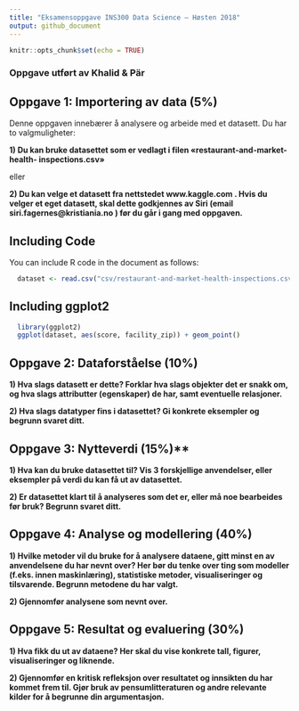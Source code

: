 ```yaml
---
title: "Eksamensoppgave INS300 Data Science – Høsten 2018"
output: github_document
---
```


```r
knitr::opts_chunk$set(echo = TRUE)
```

### Oppgave utført av Khalid & Pär

## Oppgave 1: Importering av data (5%)
Denne oppgaven innebærer å analysere og arbeide med et datasett. Du har to
valgmuligheter:

**1) Du kan bruke datasettet som er vedlagt i filen «restaurant-and-market-health-
inspections.csv»**

eller

**2) Du kan velge et datasett fra nettstedet www.kaggle.com . Hvis du velger et eget
datasett, skal dette godkjennes av Siri (email siri.fagernes@kristiania.no ) før du går i
gang med oppgaven.**

## Including Code

You can include R code in the document as follows:

```r
  dataset <- read.csv("csv/restaurant-and-market-health-inspections.csv")
```

## Including ggplot2

```r
  library(ggplot2)
  ggplot(dataset, aes(score, facility_zip)) + geom_point()
```

## Oppgave 2: Dataforståelse (10%)

**1) Hva slags datasett er dette? Forklar hva slags objekter det er snakk om, og hva slags
attributter (egenskaper) de har, samt eventuelle relasjoner.**

**2) Hva slags datatyper fins i datasettet? Gi konkrete eksempler og begrunn svaret ditt.**

## Oppgave 3: Nytteverdi (15%)**

**1) Hva kan du bruke datasettet til? Vis 3 forskjellige anvendelser, eller eksempler på verdi
du kan få ut av datasettet.**

**2) Er datasettet klart til å analyseres som det er, eller må noe bearbeides før bruk?
Begrunn svaret ditt.**

## Oppgave 4: Analyse og modellering (40%)

**1) Hvilke metoder vil du bruke for å analysere dataene, gitt minst en av anvendelsene du
har nevnt over? Her bør du tenke over ting som modeller (f.eks. innen maskinlæring),
statistiske metoder, visualiseringer og tilsvarende. Begrunn metodene du har valgt.**

**2) Gjennomfør analysene som nevnt over.**

## Oppgave 5: Resultat og evaluering (30%)

**1) Hva fikk du ut av dataene? Her skal du vise konkrete tall, figurer, visualiseringer og
liknende.** 

**2) Gjennomfør en kritisk refleksjon over resultatet og innsikten du har kommet frem til.
Gjør bruk av pensumlitteraturen og andre relevante kilder for å begrunne din
argumentasjon.**
